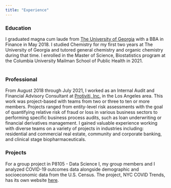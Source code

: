 ```yaml
---
title: "Experience"
---
```


<style>
  .title{
    display: none;
  }
</style>

### Education

I graduated magna cum laude from [The University of Georgia](https://www.terry.uga.edu/) with a BBA in Finance in May 2018. I studied Chemistry for my first two years at The University of Georgia and tutored general chemistry and organic chemistry during that time. I enrolled in the Master of Science, Biostatistics program at the Columbia University Mailman School of Public Health in 2021.
<br>
<br>

### Professional

From August 2018 through July 2021, I worked as an Internal Audit and Financial Advisory Consultant at [Protiviti, Inc.](https://www.protiviti.com/) in the Los Angeles area. This work was project-based with teams from two or three to ten or more members. Projects ranged from entity-level risk assessments with the goal of quantifying relative risk of fraud or loss in various business sectors to performing specific business process audits, such as loan underwriting or financial derivatives management. I gained valuable experience working with diverse teams on a variety of projects in industries including: residential and commercial real estate, community and corporate banking, and clinical stage biopharmaceuticals.

### Projects

For a group project in P8105 - Data Science I, my group members and I analyzed COVID-19 outcomes data alongside demographic and socioeconomic data from the U.S. Census. The project, NYC COVID Trends, has its own website [here](https://tucker-l-morgan.github.io/nyc_covid_trends).